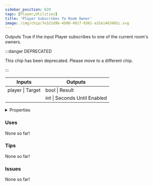 ```yaml
---
sidebar_position: 629
tags: [Player,Utilities]
title: 'Player Subscribes To Room Owner'
image: /img/chip/7e321d9b-4500-4917-9361-a32e1463401c.svg
---
```


Outputs True if the input Player subscribes to one of the current room's owners.

:::danger DEPRECATED

This chip has been deprecated. Please move to a different chip.

:::

<IChip uuid="7e321d9b-4500-4917-9361-a32e1463401c"/>

<table><thead><tr><th>Inputs</th><th>Outputs</th></tr></thead><tbody><tr><td>player | Target</td><td>bool | Result</td></tr><tr><td /><td>int | Seconds Until Enabled</td></tr></tbody></table>

<details>
  <summary>Properties</summary>
  <div>
    <div>
    <table>
      <tbody>
        <tr>
          <td>Is beta required?</td>
          <td>No</td>
        </tr>
        <tr>
          <td>Is chip a trolling risk?</td>
          <td>No</td>
        </tr>
        <tr>
          <td>Is chip a role assignment risk?</td>
          <td>No</td>
        </tr>
        <tr>
          <td>Chip UUID</td>
          <td>7e321d9b-4500-4917-9361-a32e1463401c</td>
        </tr>
        <tr>
          <td>Room availability</td>
          <td>Available everywhere</td>
        </tr>
      </tbody>
    </table>
    </div>
  </div>
</details>

### Uses

None so far!

### Tips

None so far!

### Issues

None so far!
